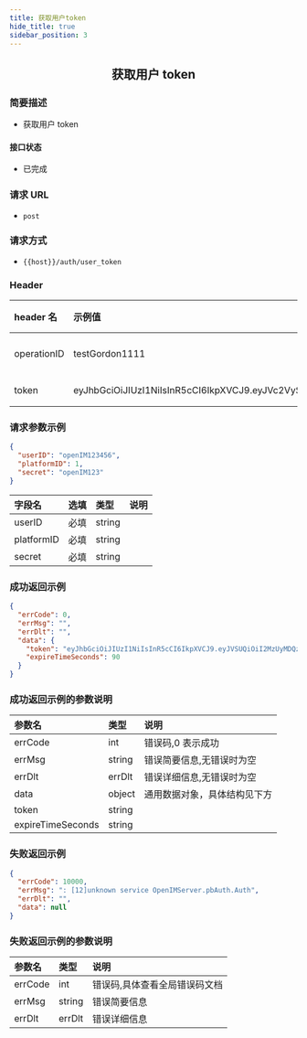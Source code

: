```yaml
---
title: 获取用户token
hide_title: true
sidebar_position: 3
---
```


<center>

## 获取用户 token

</center>

### 简要描述

- 获取用户 token

#### 接口状态

- 已完成

### 请求 URL

- `post`

### 请求方式

- `{{host}}/auth/user_token`

### Header

| header 名   | 示例值                                                                                                                                                                                                      | 选填 | 类型   | 说明                         |
| :---------- | :---------------------------------------------------------------------------------------------------------------------------------------------------------------------------------------------------------- | :--- | ------ | ---------------------------- |
| operationID | testGordon1111                                                                                                                                                                                              | 必填 | string | operationID 用于全局链路追踪 |
| token       | eyJhbGciOiJIUzI1NiIsInR5cCI6IkpXVCJ9.eyJVc2VySUQiOiJvcGVuSU0xMjM0NTYiLCJQbGF0Zm9ybUlEIjoxLCJleHAiOjE2OTU4MjE4MDUsIm5iZiI6MTY4ODA0NTUwNSwiaWF0IjoxNjg4MDQ1ODA1fQ.cY4ecn4qNO59uOkjLiJXSVg57INKOeeXxsNA2ABVFeg | 必填 | string | 管理员或者用户 token         |

### 请求参数示例

```json
{
  "userID": "openIM123456",
  "platformID": 1,
  "secret": "openIM123"
}
```

| 字段名     | 选填 | 类型   | 说明 |
| :--------- | :--- | :----- | ---- |
| userID     | 必填 | string |      |
| platformID | 必填 | string |      |
| secret     | 必填 | string |      |

### 成功返回示例

```json
{
  "errCode": 0,
  "errMsg": "",
  "errDlt": "",
  "data": {
    "token": "eyJhbGciOiJIUzI1NiIsInR5cCI6IkpXVCJ9.eyJVSUQiOiI2MzUyMDQzMzEiLCJQbGF0Zm9ybSI6IklPUyIsImV4cCI6MTY4NjU2MTI2OCwibmJmIjoxNjc4Nzg0OTY4LCJpYXQiOjE2Nzg3ODUyNjh9.bypHmiNJtIcpxxCOcA-cWNe0ymyp4-Sa80pmtpF5G0s",
    "expireTimeSeconds": 90
  }
}
```

### 成功返回示例的参数说明

| 参数名            | 类型   | 说明                         |
| :---------------- | :----- | :--------------------------- |
| errCode           | int    | 错误码,0 表示成功            |
| errMsg            | string | 错误简要信息,无错误时为空    |
| errDlt            | errDlt | 错误详细信息,无错误时为空    |
| data              | object | 通用数据对象，具体结构见下方 |
| token             | string |                              |
| expireTimeSeconds | string |                              |

### 失败返回示例

```json
{
  "errCode": 10000,
  "errMsg": ": [12]unknown service OpenIMServer.pbAuth.Auth",
  "errDlt": "",
  "data": null
}
```

### 失败返回示例的参数说明

| 参数名  | 类型   | 说明                          |
| :------ | :----- | :---------------------------- |
| errCode | int    | 错误码,具体查看全局错误码文档 |
| errMsg  | string | 错误简要信息                  |
| errDlt  | errDlt | 错误详细信息                  |

